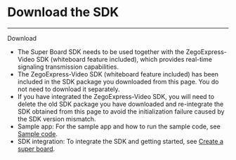# Download the SDK 

- - -

<Card title="Super Board SDK" href="https://storage.zego.im/SuperBoardSDK/Android/SDK/superboard-express-android.zip" target="_blank">
Download
</Card>

<Note title="Note">

- The Super Board SDK needs to be used together with the ZegoExpress-Video SDK (whiteboard feature included), which provides real-time signaling transmission capabilities.
- The ZegoExpress-Video SDK (whiteboard feature included) has been included in the SDK package you downloaded from this page. You do not need to download it separately.
- If you have integrated the ZegoExpress-Video SDK, you will need to delete the old SDK package you have downloaded and re-integrate the SDK obtained from this page to avoid the initialization failure caused by the SDK version mismatch.
- Sample app: For the sample app and how to run the sample code, see [Sample code](./sample-app.mdx).
- SDK integration: To integrate the SDK and getting started, see [Create a super board](./quick-start/create-white-board.mdx).
</Note>
